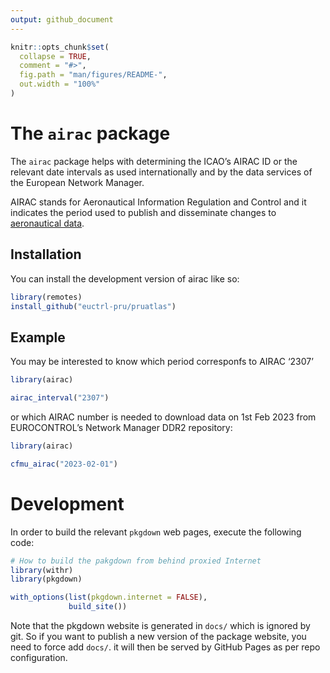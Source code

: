 ```yaml
---
output: github_document
---
```


<!-- README.md is generated from README.Rmd. Please edit that file -->

```r
knitr::opts_chunk$set(
  collapse = TRUE,
  comment = "#>",
  fig.path = "man/figures/README-",
  out.width = "100%"
)
```

# The `airac` package

<!-- badges: start -->
<!-- badges: end -->

The `airac` package helps with determining the ICAO's AIRAC ID or the relevant
date intervals as used internationally and by the data services of the
European Network Manager.

AIRAC stands for Aeronautical Information Regulation and Control and it indicates
the period used to publish and disseminate changes to [aeronautical data][aip].

[aip]: <https://en.wikipedia.org/wiki/Aeronautical_Information_Publication> "Aeronautical Information Publication"

## Installation

You can install the development version of airac like so:

```r
library(remotes)
install_github("euctrl-pru/pruatlas")
```

## Example

You may be interested to know which period corresponfs to AIRAC '2307'

```r
library(airac)

airac_interval("2307")
```

or which AIRAC number is needed to download data on 1st Feb 2023 from EUROCONTROL's
Network Manager DDR2 repository:

```r
library(airac)

cfmu_airac("2023-02-01")
```


# Development

In order to build the relevant `pkgdown` web pages, execute the following code:

```r

# How to build the pakgdown from behind proxied Internet
library(withr)
library(pkgdown)

with_options(list(pkgdown.internet = FALSE),
             build_site())
```

Note that the pkgdown website is generated in `docs/` which is ignored by git.
So if you want to publish a new version of the package website, you need
to force add `docs/`.
it will then be served by GitHub Pages as per repo configuration.
